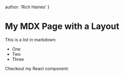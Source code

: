 
author: 'Rich Haines'
}

# My MDX Page with a Layout

This is a list in markdown:

- One
- Two
- Three

Checkout my React component:



